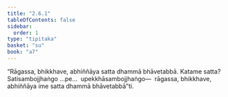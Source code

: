 ```yaml
---
title: "2.6.1"
tableOfContents: false
sidebar:
  order: 1
type: "tipitaka"
basket: "su"
book: "a7"
---
```



<DynamicBreadcrumb />

<Division number="623" book="a7">

<Paragraph number="675" book="a7">
“Rāgassa, bhikkhave, abhiññāya satta dhammā bhāvetabbā. Katame satta? Satisambojjhaṅgo …pe…  upekkhāsambojjhaṅgo—  rāgassa, bhikkhave, abhiññāya ime satta dhammā bhāvetabbā”ti.
</Paragraph>
</Division>